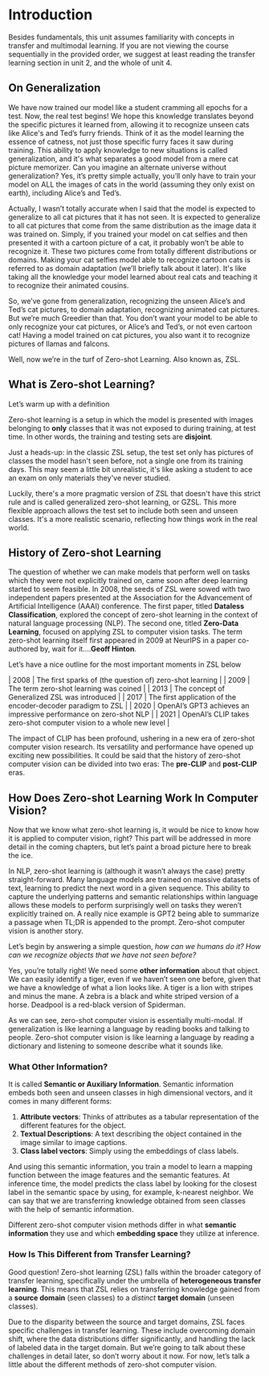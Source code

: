 # Introduction

Besides fundamentals, this unit assumes familiarity with concepts in transfer and multimodal learning. If you are not viewing the course sequentially in the provided order, we suggest at least reading the transfer learning section in unit 2, and the whole of unit 4.

## On Generalization

We have now trained our model like a student cramming all epochs for a test. Now, the real test begins! We hope this knowledge translates beyond the specific pictures it learned from, allowing it to recognize unseen cats like Alice's and Ted’s furry friends. Think of it as the model learning the essence of catness, not just those specific furry faces it saw during training. This ability to apply knowledge to new situations is called generalization, and it's what separates a good model from a mere cat picture memorizer. Can you imagine an alternate universe without generalization? Yes, it’s pretty simple actually, you’ll only have to train your model on ALL the images of cats in the world (assuming they only exist on earth), including Alice’s and Ted’s.

Actually, I wasn’t totally accurate when I said that the model is expected to generalize to all cat pictures that it has not seen. It is expected to generalize to all cat pictures that come from the same distribution as the image data it was trained on. Simply, if you trained your model on cat selfies and then presented it with a cartoon picture of a cat, it probably won’t be able to recognize it. These two pictures come from totally different distributions or domains. Making your cat selfies model able to recognize cartoon cats is referred to as domain adaptation (we’ll briefly talk about it later). It's like taking all the knowledge your model learned about real cats and teaching it to recognize their animated cousins.

So, we’ve gone from generalization, recognizing the unseen Alice’s and Ted’s cat pictures, to domain adaptation, recognizing animated cat pictures. But we’re much Greedier than that. You don’t want your model to be able to only recognize your cat pictures, or Alice’s and Ted’s, or not even cartoon cat! Having a model trained on cat pictures, you also want it to recognize pictures of llamas and falcons.

Well, now we’re in the turf of Zero-shot Learning. Also known as, ZSL.

[comment]: # (TODO: Illustration showing the difference between generalization, domain adaptation, and ZSL)

## What is Zero-shot Learning?

Let’s warm up with a definition

Zero-shot learning is a setup in which the model is presented with images belonging to **only** classes that it was not exposed to during training, at test time. In other words, the training and testing sets are **disjoint**.

Just a heads-up: in the classic ZSL setup, the test set only has pictures of classes the model hasn't seen before, not a single one from its training days. This may seem a little bit unrealistic, it's  like asking a student to ace an exam on only materials they've never studied. 

Luckily, there's a more pragmatic version of ZSL that doesn't have this strict rule and is called generalized zero-shot learning, or GZSL. This more flexible approach allows the test set to include both seen and unseen classes. It's a more realistic scenario, reflecting how things work in the real world.

[comment]: # (TODO: Illustration showing the difference between ZSL and GZSL)

## History of Zero-shot Learning 

The question of whether we can make models that perform well on tasks which they were not explicitly trained on, came soon after deep learning started to seem feasible. In 2008, the seeds of ZSL were sowed with two independent papers presented at the Association for the Advancement of Artificial Intelligence (AAAI) conference. The first paper, titled **Dataless Classification**, explored the concept of zero-shot learning in the context of natural language processing (NLP). The second one, titled **Zero-Data Learning**, focused on applying ZSL to computer vision tasks. The term zero-shot learning itself first appeared in 2009 at NeurIPS in a paper co-authored by, wait for it….**Geoff Hinton**.

Let’s have a nice outline for the most important moments in ZSL below

| 2008 | The first sparks of (the question of) zero-shot learning           |
| 2009 | The term zero-shot learning was coined                             |
| 2013 | The concept of Generalized ZSL was introduced                      |
| 2017 | The first application of the encoder-decoder paradigm to ZSL       |
| 2020 | OpenAI’s GPT3 achieves an impressive performance on zero-shot NLP  |
| 2021 | OpenAI’s CLIP takes zero-shot computer vision to a whole new level |

The impact of CLIP has been profound, ushering in a new era of zero-shot computer vision research. Its versatility and performance have opened up exciting new possibilities. It could be said that the history of zero-shot computer vision can be divided into two eras: The **pre-CLIP** and **post-CLIP** eras.

## How Does Zero-shot Learning Work In Computer Vision?

Now that we know what zero-shot learning is, it would be nice to know how it is applied to computer vision, right? This part will be addressed in more detail in the coming chapters, but let’s paint a broad picture here to break the ice.

In NLP, zero-shot learning is (although it wasn’t always the case) pretty straight-forward. Many language models are trained on massive datasets of text, learning to predict the next word in a given sequence. This ability to capture the underlying patterns and semantic relationships within language allows these models to perform surprisingly well on tasks they weren’t explicitly trained on. A really nice example is GPT2 being able to summarize a passage when TL;DR is appended to the prompt. Zero-shot computer vision is another story.

Let’s begin by answering a simple question, *how can we humans do it? How can we recognize objects that we have not seen before?*

Yes, you’re totally right! We need some **other information** about that object. We can easily identify a tiger, even if we haven’t seen one before, given that we have a knowledge of what a lion looks like. A tiger is a lion with stripes and minus the mane. A zebra is a black and white striped version of a horse. Deadpool is a red-black version of Spiderman.

As we can see, zero-shot computer vision is essentially multi-modal. If generalization is like learning a language by reading books and talking to people. Zero-shot computer vision is like learning a language by reading a dictionary and listening to someone describe what it sounds like.

### What Other Information?

It is called **Semantic or Auxiliary Information**. Semantic information embeds both seen and unseen classes in high dimensional vectors, and it comes in many different forms:

1. **Attribute vectors**: Thinks of attributes as a tabular representation of the different features for the object. 
2. **Textual Descriptions**: A text describing the object contained in the image similar to image captions.
3. **Class label vectors**: Simply using the embeddings of class labels.

[comment]: # (TODO: Illustration showing the different forms of semantic information)

And using this semantic information, you train a model to learn a mapping function between the image features and the semantic features. At inference time, the model predicts the class label by looking for the closest label in the semantic space by using, for example, k-nearest neighbor. We can say that we are transferring knowledge obtained from seen classes with the help of semantic information.

Different zero-shot computer vision methods differ in what **semantic information** they use and which **embedding space** they utilize at inference.

[comment]: # (TODO: Illustration showing the pipeline of zero-shot learning)

### How Is This Different from Transfer Learning?

Good question! Zero-shot learning (ZSL) falls within the broader category of transfer learning, specifically under the umbrella of **heterogeneous transfer learning**. This means that ZSL relies on transferring knowledge gained from a **source domain** (seen classes) to a *distinct* **target domain** (unseen classes). 

Due to the disparity between the source and target domains, ZSL faces specific challenges in transfer learning. These include overcoming domain shift, where the data distributions differ significantly, and handling the lack of labeled data in the target domain. But we’re going to talk about these challenges in detail later, so don’t worry about it now. For now, let’s talk a little about the different methods of zero-shot computer vision.
